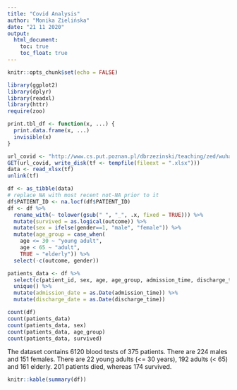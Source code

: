 ```yaml
---
title: "Covid Analysis"
author: "Monika Zielińska"
date: "21 11 2020"
output: 
  html_document:
    toc: true
    toc_float: true
---
```


```r
knitr::opts_chunk$set(echo = FALSE)
```

```r
library(ggplot2)
library(dplyr)
library(readxl)
library(httr)
require(zoo)
```

```r
print.tbl_df <- function(x, ...) {
  print.data.frame(x, ...)
  invisible(x)
}
```

```r
url_covid <- "http://www.cs.put.poznan.pl/dbrzezinski/teaching/zed/wuhan_blood_sample_data_Jan_Feb_2020.xlsx"
GET(url_covid, write_disk(tf <- tempfile(fileext = ".xlsx")))
data <- read_xlsx(tf)
unlink(tf)
```

```r
df <- as_tibble(data)
# replace NA with most recent not-NA prior to it
df$PATIENT_ID <- na.locf(df$PATIENT_ID)
df <- df %>% 
  rename_with(~ tolower(gsub(" ", "_", .x, fixed = TRUE))) %>%
  mutate(survived = as.logical(outcome)) %>%
  mutate(sex = ifelse(gender==1, "male", "female")) %>%
  mutate(age_group = case_when(
    age <= 30 ~ "young adult", 
    age < 65 ~ "adult",
    TRUE ~ "elderly")) %>%
  select(-c(outcome, gender))

patients_data <- df %>%
  select(c(patient_id, sex, age, age_group, admission_time, discharge_time, survived)) %>%
  unique() %>%
  mutate(admission_date = as.Date(admission_time)) %>%
  mutate(discharge_date = as.Date(discharge_time))
```

```r
count(df)
count(patients_data)
count(patients_data, sex)
count(patients_data, age_group)
count(patients_data, survived)

```

The dataset contains 6120 blood tests of 375 patients. There are 224 males and 151 females. There are 22 young adults (<= 30 years), 192 adults (< 65) and 161 elderly. 201 patients died, whereas 174 survived.



```r
knitr::kable(summary(df))
```